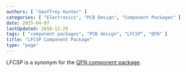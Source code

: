 ```yaml
---
authors: [ "Geoffrey Hunter" ]
categories: [ "Electronics", "PCB Design", "Component Packages" ]
date: 2015-04-07
lastUpdated: 2018-12-29
tags: [ "component packages", "PCB design", "LFCSP", "QFN" ]
title: "LFCSP Component Package"
type: "page"
---
```



LFCSP is a synonym for the [QFN component package](/pcb-design/component-packages/qfn-component-package).
